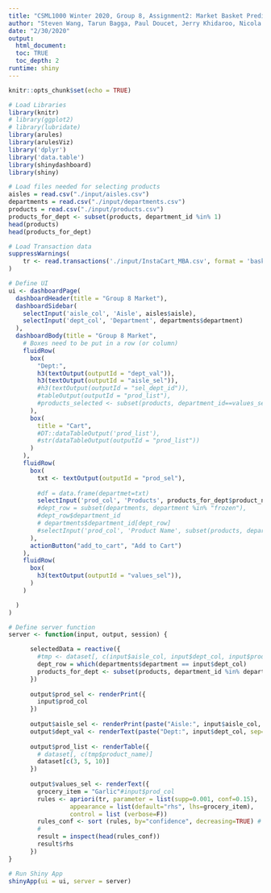 ```yaml
---
title: "CSML1000 Winter 2020, Group 8, Assignment2: Market Basket Prediction Model"
author: "Steven Wang, Tarun Bagga, Paul Doucet, Jerry Khidaroo, Nicola Stevanovic"
date: "2/30/2020"
output: 
  html_document:
  toc: TRUE
  toc_depth: 2
runtime: shiny
---
```


```r
knitr::opts_chunk$set(echo = TRUE)
```

```r
# Load Libraries
library(knitr)
# library(ggplot2)
# library(lubridate)
library(arules)
library(arulesViz)
library('dplyr')
library('data.table')
library(shinydashboard)
library(shiny)
```

```r
# Load files needed for selecting products
aisles = read.csv("./input/aisles.csv")
departments = read.csv("./input/departments.csv")
products = read.csv("./input/products.csv")
products_for_dept <- subset(products, department_id %in% 1)
head(products)
head(products_for_dept)

# Load Transaction data
suppressWarnings(
    tr <- read.transactions('./input/InstaCart_MBA.csv', format = 'basket', sep=',')
)

```

```r
# Define UI
ui <- dashboardPage(
  dashboardHeader(title = "Group 8 Market"),
  dashboardSidebar(
    selectInput('aisle_col', 'Aisle', aisles$aisle),
    selectInput('dept_col', 'Department', departments$department)
  ),
  dashboardBody(title = "Group 8 Market",
    # Boxes need to be put in a row (or column)
    fluidRow(
      box(
        "Dept:",
        h3(textOutput(outputId = "dept_val")),
        h3(textOutput(outputId = "aisle_sel")),
        #h3(textOutput(outputId = "sel_dept_id")),
        #tableOutput(outputId = "prod_list"),
        #products_selected <- subset(products, department_id==values_sel$dept_col)
      ),
      box(
        title = "Cart",
        #DT::dataTableOutput('prod_list'),
        #str(dataTableOutput(outputId = "prod_list"))
      )
    ),
    fluidRow(
      box(
        txt <- textOutput(outputId = "prod_sel"),
        
        #df = data.frame(departmet=txt)
        selectInput('prod_col', 'Products', products_for_dept$product_name),
        #dept_row = subset(departments, department %in% "frozen"),
        #dept_row$department_id
        # departments$department_id[dept_row]
        #selectInput('prod_col', 'Product Name', subset(products, department_id %in% departments$department_id[dept_row]))
      ),
      actionButton("add_to_cart", "Add to Cart") 
    ),
    fluidRow(
      box(
        h3(textOutput(outputId = "values_sel")),
      )
    )

  )
)
```

```r
# Define server function
server <- function(input, output, session) {

      selectedData = reactive({
        #tmp <- dataset[, c(input$aisle_col, input$dept_col, input$prod_col)]
        dept_row = which(departments$department == input$dept_col)
        products_for_dept <- subset(products, department_id %in% departments$department_id[dept_row])
      })
      
      output$prod_sel <- renderPrint({
        input$prod_col
      })
      
      output$aisle_sel <- renderPrint(paste("Aisle:", input$aisle_col, sep=" "))
      output$dept_val <- renderText(paste("Dept:", input$dept_col, sep=" "))
      
      output$prod_list <- renderTable({
        # dataset[, c(tmp$product_name)]
        dataset[c(3, 5, 10)]
      })
      
      output$values_sel <- renderText({
        grocery_item = "Garlic"#input$prod_col
        rules <- apriori(tr, parameter = list(supp=0.001, conf=0.15),
                 appearance = list(default="rhs", lhs=grocery_item),
                 control = list (verbose=F))
        rules_conf <- sort (rules, by="confidence", decreasing=TRUE) # 'high-confidence' rules.
        #
        result = inspect(head(rules_conf))
        result$rhs
      })
}
```

```r
# Run Shiny App
shinyApp(ui = ui, server = server)
```

